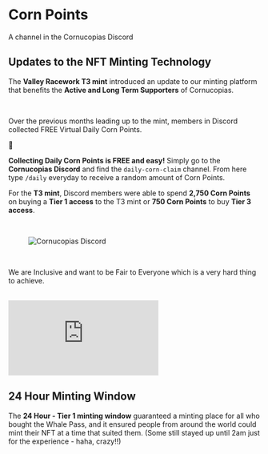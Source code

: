 
# Corn Points  

A channel in the Cornucopias Discord  

## Updates to the NFT Minting Technology  

The **Valley Racework T3 mint** introduced an update to our minting platform that benefits the **Active and Long Term Supporters** of Cornucopias.  

</br>  

Over the previous months leading up to the mint, members in Discord collected FREE Virtual Daily Corn Points.  

<div className="note-box success">
  <span className="icon">🌽</span>
  <p>
    <strong>Collecting Daily Corn Points is FREE and easy!</strong>  
    Simply go to the <b>Cornucopias Discord</b> and find the <code>daily-corn-claim</code> channel.  
    From here type <code>/daily</code> everyday to receive a random amount of Corn Points.  
  </p>
</div>


For the **T3 mint**, Discord members were able to spend **2,750 Corn Points** on buying a **Tier 1 access** to the T3 mint or **750 Corn Points** to buy **Tier 3 access**.  

</br>  

<figure>
  <img className="discord-hero" src="/images/discord/corn-points.avif" alt="Cornucopias Discord"/>
</figure>

</br>  

We are Inclusive and want to be Fair to Everyone which is a very hard thing to achieve.  

</br>  


<iframe
  className="tweet-embed-lg"
  src="https://cdn.iframe.ly/api/iframe?url=https://twitter.com/RobGreig3/status/1678752667470905344&key=51bc4a918291fca55a89fb834db598af"
  loading="lazy"
  frameBorder="0"
  allowFullScreen
></iframe>



</br> 

## 24 Hour Minting Window  

The **24 Hour - Tier 1 minting window** guaranteed a minting place for all who bought the Whale Pass, and it ensured people from around the world could mint their NFT at a time that suited them. (Some still stayed up until 2am just for the experience - haha, crazy!!)  

</br>  

